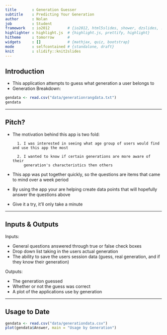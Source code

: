 ```yaml
---
title       : Generation Guesser
subtitle    : Predicting Your Generation
author      : Nolan
job         : Student
framework   : io2012        # {io2012, html5slides, shower, dzslides, ...}
highlighter : highlight.js  # {highlight.js, prettify, highlight}
hitheme     : tomorrow      # 
widgets     : []            # {mathjax, quiz, bootstrap}
mode        : selfcontained # {standalone, draft}
knit        : slidify::knit2slides
---
```


## Introduction

- This application attempts to guess what generation a user belongs to
- Generation Breakdown:
```r
gendata <- read.csv("data/generationrangdata.txt")
gendata
```

---

## Pitch?

- The motivation behind this app is two fold:

        1. I was interested in seeing what age group of users would find and use this app the most
        
        2. I wanted to know if certain generations are more aware of their 
           generation's characteristics then others
        
- This app was put together quickly, so the questions are items that came to mind over a week period
- By using the app your are helping create data points that will hopefully answer the questions above
- Give it a try, it'll only take a minute

---

## Inputs & Outputs

Inputs:

- General questions answered through true or false check boxes
- Drop down list taking in the users actual generation
- The ability to save the users session data (guess, real generation, and if they know their generation)

Outputs:

- The generation guessed
- Whether or not the guess was correct
- A plot of the applications use by generation

---

## Usage to Date

```r
gendata <- read.csv("data/generationdata.csv")
plot(gendata$Answer, main = "Usage by Generation")
```






